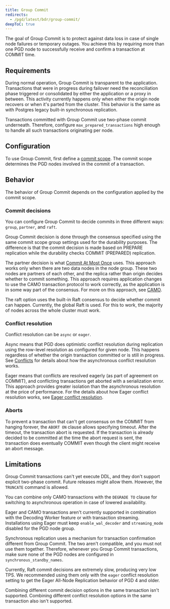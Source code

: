 ```yaml
---
title: Group Commit
redirects:
  - /pgd/latest/bdr/group-commit/
deepToC: true
---
```


The goal of Group Commit is to protect against data loss
in case of single node failures or temporary outages. You achieve this
by requiring more than one PGD node to successfully receive and
confirm a transaction at COMMIT time.

## Requirements

During normal operation, Group Commit is transparent to the
application. Transactions that were in progress during failover need the
reconciliation phase triggered or consolidated by either the application or a
proxy in between. This activity currently happens only when either the origin node
recovers or when it's parted from the cluster. This behavior is the same as with
Postgres legacy built-in synchronous replication.

Transactions committed with Group Commit use two-phase commit underneath.
Therefore, configure `max_prepared_transactions` high enough to handle all such
transactions originating per node.

## Configuration

To use Group Commit, first define a [commit scope](commit-scopes). The commit scope
determines the PGD nodes involved in the commit of a transaction.

## Behavior

The behavior of Group Commit depends on the configuration applied by the commit
scope.

### Commit decisions

You can configure Group Commit to decide commits in three different ways: `group`,
`partner`, and `raft`.

Group Commit decision is done through the consensus specified using the same
commit scope group settings used for the durability purposes. The difference
is that the commit decision is made based on PREPARE replication while the
durability checks COMMIT (PREPARED) replication.

The partner decision is what [Commit At Most Once](camo) uses. This approach
works only when there are two data nodes in the node group. These two nodes are
partners of each other, and the replica rather than origin decides whether
to commit something. This approach requires application changes to use
the CAMO transaction protocol to work correctly, as the application is in some way
part of the consensus. For more on this approach, see [CAMO](camo).

The raft option uses the built-in Raft consensus to decide whether
commit can happen. Currently, the global Raft is used. For this to work, the majority
of nodes across the whole cluster must work.

### Conflict resolution

Conflict resolution can be `async` or `eager`.

Async means that PGD does optimistic conflict resolution during replication using the row-level resolution as configured for given node. This happens regardless of whether the origin transaction committed or is still in progress. See
[Conflicts](../consistency/conflicts) for details about
how the asynchronous conflict resolution works.

Eager means that conflicts are resolved eagerly (as part of agreement on COMMIT),
and conflicting transactions get aborted with a serialization error. This approach
provides greater isolation than the asynchronous resolution at the price of
performance. For the details about how Eager conflict resolution works, see
[Eager conflict resolution](../consistency/eager).

### Aborts

To prevent a transaction that can't get consensus on the COMMIT from hanging
forever, the `ABORT ON` clause allows specifying timeout. After the timeout, the
transaction abort is requested. If the transaction is already
decided to be committed at the time the abort request is sent, the transaction
does eventually COMMIT even though the client might receive an abort message.

## Limitations

Group Commit transactions can't yet execute DDL,
and they don't support explicit two-phase commit. Future releases might allow them.
However, the `TRUNCATE` command is allowed.

You can combine only CAMO transactions with the `DEGRADE TO` clause for switching
to asynchronous operation in case of lowered availability.

Eager and CAMO transactions aren't currently supported in combination
with the Decoding Worker feature or with transaction streaming.
Installations using Eager must keep `enable_wal_decoder` and `streaming_mode`
disabled for the PGD node group.

Synchronous replication uses a mechanism for transaction confirmation
different from Group Commit. The two aren't compatible, and you must not use
them together. Therefore, whenever you Group Commit transactions,
make sure none of the PGD nodes are configured in
`synchronous_standby_names`.

Currently, Raft commit decisions are extremely slow, producing very low TPS. We recommended 
using them only with the `eager` conflict resolution setting
to get the Eager All-Node Replication behavior of PGD 4 and older.

Combining different commit decision options in the same transaction isn't
supported. Combining different conflict resolution options in the same transaction also isn't
supported.
